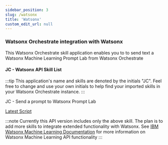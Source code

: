 ```yaml
---
sidebar_position: 3
slug: /watsonx
title: 'Watsonx'
custom_edit_url: null
---
```

### Watsonx Orchestrate integration with Watsonx

This Watsonx Orchestrate skill application enables you to to send text a Watsonx Machine Learning Prompt Lab from Watsonx Orchestrate

#### JC - Watsonx API Skill List

:::tip
This application's name and skills are denoted by the initials "JC". Feel free to change and use your own initials to help find your imported skills in your Watsonx Orchestrate instance.
:::

JC - Send a prompt to Watsonx Prompt Lab

[Latest Script](https://github.com/ibm-client-engineering/solution-wxo/blob/main/assets/watsonxai/scripts/JC%20-%20Watsonx%20Orchestrate%20Watsonx%20API.yml)

:::note
Currently this API version includes only the above skill. The plan is to add more skills to integrate extended functionality with Watsonx. See [IBM Watsonx Machine Learning Documentation](https://cloud.ibm.com/apidocs/machine-learning) for more information on Watsonx Machine Learning API functionality
:::